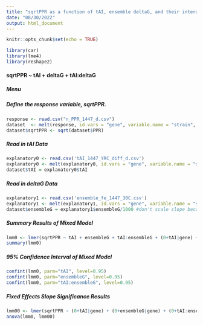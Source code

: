 ---
title: "sqrtPPR as a function of tAI, ensemble deltaG, and their interaction"
date: "08/30/2022"
output: html_document
---

```{r setup, include=FALSE}
knitr::opts_chunk$set(echo = TRUE)
```

```{r libraries, message=FALSE, warning=FALSE}
library(car)
library(lme4)
library(reshape2)
```


#### sqrtPPR ~ tAI + deltaG + tAI:deltaG {.tabset .tabset-dropdown}
##### Menu
##### Define the response variable, sqrtPPR.
```{r response_variable0}
response <- read.csv("n_PPR_1447_d.csv")
dataset  <- melt(response, id.vars = "gene", variable.name = "strain", value.name = "PPR")
dataset$sqrtPPR <- sqrt(dataset$PPR)
```
##### Read in tAI Data
```{r Ftai}
explanatory0 <- read.csv('tAI_1447_YRC_diff_d.csv')
explanatory0 <- melt(explanatory0, id.vars = "gene", variable.name = "strain", value.name = "tAI")
dataset$tAI = explanatory0$tAI
```

##### Read in deltaG Data
```{r FdelG}
explanatory1 <- read.csv('ensemble_fe_1447_30C.csv')
explanatory1 <- melt(explanatory1, id.vars = "gene", variable.name = "strain", value.name = "ensembleG")
dataset$ensembleG = explanatory1$ensembleG/1000 #don't scale slope because already in Mcal/mol
```

##### Summary Results of Mixed Model
``` {r F1}
lmm0 <- lmer(sqrtPPR ~ tAI + ensembleG + tAI:ensembleG + (0+tAI|gene) + (0+ensembleG|gene) + (0+tAI:ensembleG|gene) + (1|gene), data=dataset, REML = FALSE, control = lmerControl(optimizer="bobyqa", optCtrl=list(maxfun=1e5)))
summary(lmm0)
```

##### 95% Confidence Interval of Mixed Model
``` {r F1confint}
confint(lmm0, parm="tAI", level=0.95)
confint(lmm0, parm="ensembleG", level=0.95)
confint(lmm0, parm="tAI:ensembleG", level=0.95)
```

##### Fixed Effects Slope Significance Results
``` {r F2}
lmm00 <- lmer(sqrtPPR ~ (0+tAI|gene) + (0+ensembleG|gene) + (0+tAI:ensembleG|gene) + (1|gene), data=dataset, REML = FALSE, control = lmerControl(optimizer="Nelder_Mead", optCtrl=list(maxfun=1e5)))
anova(lmm0, lmm00)
```
